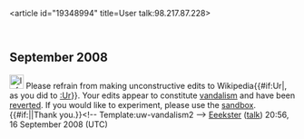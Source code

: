 <article id="19348994" title=User talk:98.217.87.228>
	<talkpage id="19348994" title="User talk:98.217.87.228">
{{whois|Comcast Cable Communications, Inc.}}


== September 2008 ==

[[Image:Information.svg|25px]] Please refrain from making unconstructive edits to Wikipedia{{#if:Ur|, as you did to [[:Ur]]}}. Your edits appear to constitute [[Wikipedia:Vandalism|vandalism]] and have been [[Help:Reverting|reverted]]. If you would like to experiment, please use the [[Wikipedia:Sandbox|sandbox]]. {{#if:|{{{2}}}|Thank you.}}&lt;!-- Template:uw-vandalism2 --&gt; [[User:Eeekster|Eeekster]] ([[User talk:Eeekster|talk]]) 20:56, 16 September 2008 (UTC)
	</talkpage>
</article>